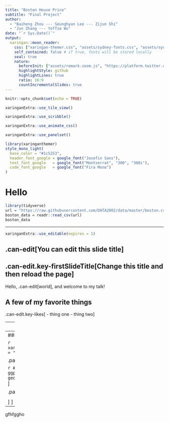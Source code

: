 ```yaml
---
title: "Boston House Price"
subtitle: "Final Project"
author: 
  - "Baiheng Zhou --- Seunghyun Lee --- Zijun Shi"
  - "Jun Zhang --- Yoffie Wu"
date: "`r Sys.Date()`"
output:
  xaringan::moon_reader:
    css: ["xaringan-themer.css", "assets/sydney-fonts.css", "assets/sydney.css"]
    self_contained: false # if true, fonts will be stored locally
    seal: true 
    nature:
      beforeInit: ["assets/remark-zoom.js", "https://platform.twitter.com/widgets.js"]
      highlightStyle: github
      highlightLines: true
      ratio: 16:9
      countIncrementalSlides: true
---
```


```r
knitr::opts_chunk$set(echo = TRUE)
```

```r
xaringanExtra::use_tile_view()
```

```r
xaringanExtra::use_scribble()
```

```r
xaringanExtra::use_animate_css()
```

```r
xaringanExtra::use_panelset()
```

```r

library(xaringanthemer)
style_mono_light(
  base_color = "#1c5253",
  header_font_google = google_font("Josefin Sans"),
  text_font_google   = google_font("Montserrat", "300", "300i"),
  code_font_google   = google_font("Fira Mono")
)

```



# Hello


```r

library(tidyverse)
url = "https://raw.githubusercontent.com/DATA2002/data/master/boston.csv"
boston_data = readr::read_csv(url)
boston_data

```

---

```r
xaringanExtra::use_editable(expires = 1)
```

## .can-edit[You can edit this slide title]

## .can-edit.key-firstSlideTitle[Change this title and then reload the page]

Hello, .can-edit[world], and welcome to my talk!

## A few of my favorite things

.can-edit.key-likes[
- thing one
- thing two
]

---
class: animated slideInRight fadeOutLeft

## This slide...

---
### plots

```r
xaringanExtra::style_panelset_tabs(foreground = "honeydew", background = "seagreen")
```

.panelset[
.panel[.panel-name[Plot1]

```r
# ... r code ...
library(tidyverse)
(g <- ggplot(boston_data) + aes(MEDV, CRIM) + geom_point() + theme_classic(base_size = 30))
```
]

.panel[.panel-name[Plot2]

<center><img src="https://octodex.github.com/images/labtocat.png" height="500" /></center>

]
]

---

gfhfggho






